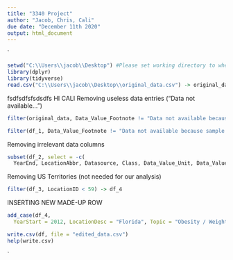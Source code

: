 ---
title: "3340 Project"
author: "Jacob, Chris, Cali"
due date: "December 11th 2020"
output: html_document
---
`
```{r setup, include=FALSE}
setwd("C:\\Users\\jacob\\Desktop") #Please set working directory to where you have the CDC file
library(dplyr)
library(tidyverse)
read.csv("C:\\Users\\jacob\\Desktop\\original_data.csv") -> original_data #Please set file location to where you have the CDC file
```

fsdfsdfsfsdsdfs HI CALI
Removing useless data entries ("Data not available...")
```{r}
filter(original_data, Data_Value_Footnote != "Data not available because sample size is insufficient.") -> df_1

filter(df_1, Data_Value_Footnote != "Data not available because sample size is insufficient.  If data only missing for the confidence interval, the confidence interval was not calculated.") -> df_2
```


Removing irrelevant data columns
```{r}
subset(df_2, select = -c(
  YearEnd, LocationAbbr, Datasource, Class, Data_Value_Unit, Data_Value_Type, Data_Value_Alt, Data_Value_Footnote,   DataValueTypeID, StratificationCategoryId1, StratificationID1, ClassID, TopicID, QuestionID)) -> df_3
```


Removing US Territories (not needed for our analysis)
```{r}
filter(df_3, LocationID < 59) -> df_4
```


INSERTING NEW MADE-UP ROW
```{r}
add_case(df_4, 
  YearStart = 2012, LocationDesc = "Florida", Topic = "Obesity / Weight Status", Question = "Percent of adults aged 18 years and older who have obesity", Data_Value = 30.9999, Low_Confidence_Limit = 32.0001, High_Confidence_Limit = 36.9999, Sample_Size = 3002, Gender = "Male", GeoLocation = "(28.932040377000476, -81.92896053899966)", LocationID = 12) -> df
```

```{r}
write.csv(df, file = "edited_data.csv")
help(write.csv)
```
`
